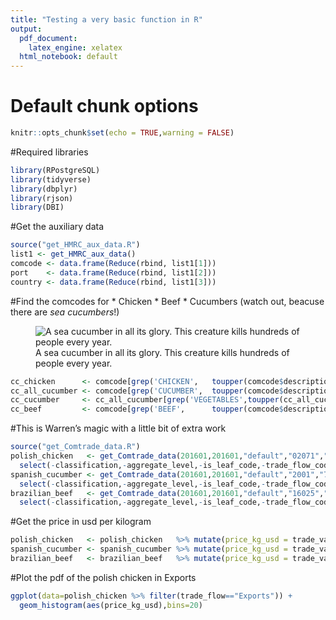 ```yaml
---
title: "Testing a very basic function in R"
output:
  pdf_document:
    latex_engine: xelatex
  html_notebook: default
---
```


# Default chunk options
```r
knitr::opts_chunk$set(echo = TRUE,warning = FALSE)
```


#Required libraries
```r
library(RPostgreSQL)
library(tidyverse)
library(dbplyr)
library(rjson)
library(DBI)
```

#Get the auxiliary data
```r
source("get_HMRC_aux_data.R")
list1 <- get_HMRC_aux_data()
comcode <- data.frame(Reduce(rbind, list1[1]))
port    <- data.frame(Reduce(rbind, list1[2]))
country <- data.frame(Reduce(rbind, list1[3]))
```

#Find the comcodes for
* Chicken
* Beef
* Cucumbers (watch out, beacuse there are _sea cucumbers_!)

![A sea cucumber in all its glory. This creature kills hundreds of people every year.](sea_cucumber.jpg)

```r
cc_chicken      <- comcode[grep('CHICKEN',   toupper(comcode$description)),]
cc_all_cucumber <- comcode[grep('CUCUMBER',  toupper(comcode$description)),]
cc_cucumber     <- cc_all_cucumber[grep('VEGETABLES',toupper(cc_all_cucumber$description)),]
cc_beef         <- comcode[grep('BEEF',      toupper(comcode$description)),]
```

#This is Warren's magic with a little bit of extra work
```r
source("get_Comtrade_data.R")
polish_chicken   <- get_Comtrade_data(201601,201601,"default","02071","616") %>%
  select(-classification,-aggregate_level,-is_leaf_code,-trade_flow_code)
spanish_cucumber <- get_Comtrade_data(201601,201601,"default","2001","724") %>%
  select(-classification,-aggregate_level,-is_leaf_code,-trade_flow_code)
brazilian_beef   <- get_Comtrade_data(201601,201601,"default","16025","76") %>%
  select(-classification,-aggregate_level,-is_leaf_code,-trade_flow_code)
```
#Get the price in usd per kilogram
```r
polish_chicken   <- polish_chicken   %>% mutate(price_kg_usd = trade_value_usd/netweight_kg)
spanish_cucumber <- spanish_cucumber %>% mutate(price_kg_usd = trade_value_usd/netweight_kg)
brazilian_beef   <- brazilian_beef   %>% mutate(price_kg_usd = trade_value_usd/netweight_kg)
```

#Plot the pdf of the polish chicken in Exports
```r
ggplot(data=polish_chicken %>% filter(trade_flow=="Exports")) +
  geom_histogram(aes(price_kg_usd),bins=20)
```



